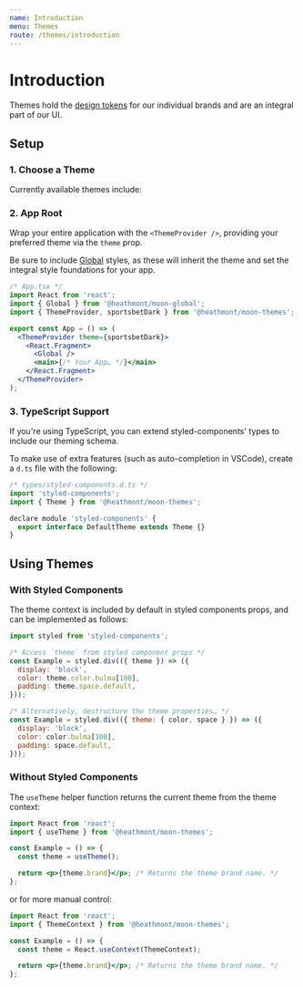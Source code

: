 ```yaml
---
name: Introduction
menu: Themes
route: /themes/introduction
---
```



# Introduction

Themes hold the [design tokens](/tokens) for our individual brands and are an
integral part of our UI.

## Setup

### 1. Choose a Theme

Currently available themes include:

<ThemeList />

### 2. App Root

Wrap your entire application with the `<ThemeProvider />`, providing your
preferred theme via the `theme` prop.

Be sure to include [Global](/global) styles, as these will inherit the theme and set the
integral style foundations for your app.

```jsx
/* App.tsx */
import React from 'react';
import { Global } from '@heathmont/moon-global';
import { ThemeProvider, sportsbetDark } from '@heathmont/moon-themes';

export const App = () => (
  <ThemeProvider theme={sportsbetDark}>
    <React.Fragment>
      <Global />
      <main>{/* Your App… */}</main>
    </React.Fragment>
  </ThemeProvider>
);
```

### 3. TypeScript Support

If you're using TypeScript, you can extend styled-components' types to include
our theming schema.

To make use of extra features (such as auto-completion in VSCode), create a
`d.ts` file with the following:

```js
/* types/styled-components.d.ts */
import 'styled-components';
import { Theme } from '@heathmont/moon-themes';

declare module 'styled-components' {
  export interface DefaultTheme extends Theme {}
}
```

## Using Themes

### With Styled Components

The theme context is included by default in styled components props, and can be
implemented as follows:

```jsx
import styled from 'styled-components';

/* Access `theme` from styled component props */
const Example = styled.div(({ theme }) => ({
  display: 'block',
  color: theme.color.bulma[100],
  padding: theme.space.default,
}));

/* Alternatively, destructure the theme properties… */
const Example = styled.div(({ theme: { color, space } }) => ({
  display: 'block',
  color: color.bulma[100],
  padding: space.default,
}));
```

### Without Styled Components

The `useTheme` helper function returns the current theme from the theme context:

```jsx
import React from 'react';
import { useTheme } from '@heathmont/moon-themes';

const Example = () => {
  const theme = useTheme();

  return <p>{theme.brand}</p>; /* Returns the theme brand name. */
};
```

or for more manual control:

```jsx
import React from 'react';
import { ThemeContext } from '@heathmont/moon-themes';

const Example = () => {
  const theme = React.useContext(ThemeContext);

  return <p>{theme.brand}</p>; /* Returns the theme brand name. */
};
```
